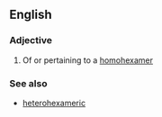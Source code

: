 ==English==

===Adjective===
{{en-adj|-}}

# Of or pertaining to a [[homohexamer]]

===See also===
*[[heterohexameric]]
